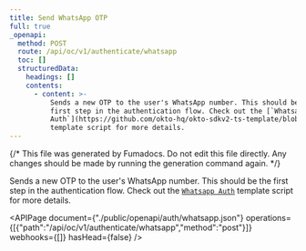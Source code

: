 ```yaml
---
title: Send WhatsApp OTP
full: true
_openapi:
  method: POST
  route: /api/oc/v1/authenticate/whatsapp
  toc: []
  structuredData:
    headings: []
    contents:
      - content: >-
          Sends a new OTP to the user's WhatsApp number. This should be the
          first step in the authentication flow. Check out the [`Whatsapp
          Auth`](https://github.com/okto-hq/okto-sdkv2-ts-template/blob/main/src/api-template/auth/whatsappAuthenticate_template.ts)
          template script for more details.
---
```


{/* This file was generated by Fumadocs. Do not edit this file directly. Any changes should be made by running the generation command again. */}

Sends a new OTP to the user's WhatsApp number. This should be the first step in the authentication flow. Check out the [`Whatsapp Auth`](https://github.com/okto-hq/okto-sdkv2-ts-template/blob/main/src/api-template/auth/whatsappAuthenticate_template.ts) template script for more details.

<APIPage document={"./public/openapi/auth/whatsapp.json"} operations={[{"path":"/api/oc/v1/authenticate/whatsapp","method":"post"}]} webhooks={[]} hasHead={false} />